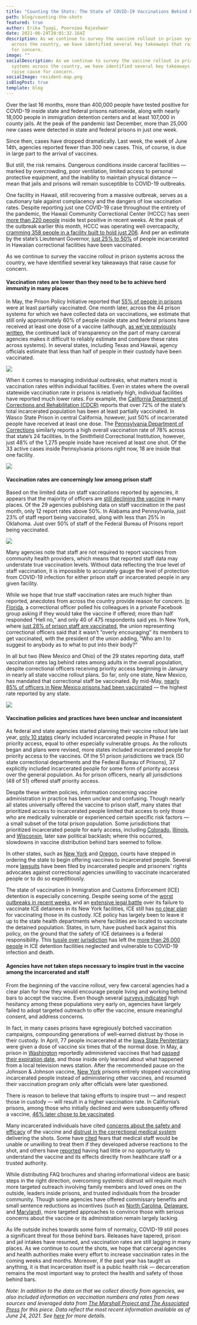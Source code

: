 ```yaml
---
title: "Counting the Shots: The State of COVID-19 Vaccinations Behind Bars"
path: blog/counting-the-shots
featured: true
author: Erika Tyagi, Poornima Rajeshwar
date: 2021-06-24T20:01:32.164Z
description: As we continue to survey the vaccine rollout in prison systems
  across the country, we have identified several key takeaways that raise cause
  for concern.
image: ""
socialDescription: As we continue to survey the vaccine rollout in prison
  systems across the country, we have identified several key takeaways that
  raise cause for concern.
socialImage: resident-map.png
isBlogPost: true
template: blog
---
```

Over the last 16 months, more than 400,000 people have tested positive for COVID-19 inside state and federal prisons nationwide, along with nearly 18,000 people in immigration detention centers and at least 107,000 in county jails. At the peak of the pandemic last December, more than 25,000 new cases were detected in state and federal prisons in just one week. 

Since then, cases have dropped dramatically. Last week, the week of June 14th, agencies reported fewer than 300 new cases. This, of course, is due in large part to the arrival of vaccines. 

But still, the risk remains. Dangerous conditions inside carceral facilities — marked by overcrowding, poor ventilation, limited access to personal protective equipment, and the inability to maintain physical distance — mean that jails and prisons will remain susceptible to COVID-19 outbreaks.

One facility in Hawaii, still recovering from a massive outbreak, serves as a cautionary tale against complacency and the dangers of low vaccination rates. Despite reporting just one COVID-19 case throughout the entirety of the pandemic, the Hawaii Community Correctional Center (HCCC) has seen [more than 220 people](https://dps.hawaii.gov/blog/2020/03/17/coronavirus-covid-19-information-and-resources/) inside test positive in recent weeks. At the peak of the outbreak earlier this month, HCCC was operating well overcapacity, [cramming 358 people in a facility built to hold just 206](https://dps.hawaii.gov/wp-content/uploads/2021/06/Pop-Reports-Weekly-2021-06-07.pdf). And per an estimate by the state’s Lieutenant Governor, [just 25% to 50%](https://www.staradvertiser.com/2021/06/01/hawaii-news/most-hawaii-inmates-refusing-to-get-covid-19-vaccination/) of people incarcerated in Hawaiian correctional facilities have been vaccinated. 

As we continue to survey the vaccine rollout in prison systems across the country, we have identified several key takeaways that raise cause for concern.

#### **Vaccination rates are lower than they need to be to achieve herd immunity in many places** 

In May, the Prison Policy Initiative reported that [55% of people in prisons](https://www.prisonpolicy.org/blog/2021/05/18/vaccinationrates/) were at least partially vaccinated. One month later, across the 44 prison systems for which we have collected data on vaccinations, we estimate that still only approximately 60% of people inside state and federal prisons have received at least one dose of a vaccine (although, [as we’ve previously written](https://uclacovidbehindbars.org/blog/vaccinedata), the continued lack of transparency on the part of many carceral agencies makes it difficult to reliably estimate and compare these rates across systems). In several states, including Texas and Hawaii, agency officials estimate that less than half of people in their custody have been vaccinated. 

![](resident-map.png)

When it comes to managing individual outbreaks, what matters most is vaccination rates within individual facilities. Even in states where the overall statewide vaccination rate in prisons is relatively high, individual facilities have reported much lower rates. For example, the [California Department of Corrections and Rehabilitation (CDCR)](https://www.cdcr.ca.gov/covid19/population-status-tracking/) reports that over 72% of the state’s total incarcerated population has been at least partially vaccinated. In Wasco State Prison in central California, however, just 50% of incarcerated people have received at least one dose. The [Pennsylvania Department of Corrections](https://www.cor.pa.gov/Pages/COVID-19.aspx#Dashboard) similarly reports a high overall vaccination rate of 78% across that state’s 24 facilities. In the Smithfield Correctional Institution, however, just 48% of the 1,275 people inside have received at least one shot. Of the 33 active cases inside Pennsylvania prisons right now, 18 are inside that one facility. 

![](facility-beeswarm.png)

#### **Vaccination rates are concerningly low among prison staff**

Based on the limited data on staff vaccinations reported by agencies, it appears that the majority of officers are [still declining the vaccine](https://www.prisonpolicy.org/blog/2021/04/22/vaccinerefusal/) in many places. Of the 29 agencies publishing data on staff vaccination in the past month, only 12 report rates above 50%. In Alabama and Pennsylvania, just 23% of staff report being vaccinated, along with less than 25% in Oklahoma. Just over 50% of staff of the Federal Bureau of Prisons report being vaccinated.

![](staff-map.png)

Many agencies note that staff are not required to report vaccines from community health providers, which means that reported staff data may understate true vaccination levels. Without data reflecting the true level of staff vaccination, it is impossible to accurately gauge the level of protection from COVID-19 infection for either prison staff or incarcerated people in any given facility. 

While we hope that true staff vaccination rates are much higher than reported, anecdotes from across the country provide reason for concern. [In Florida](https://www.themarshallproject.org/2021/03/15/hell-no-correctional-officers-are-declining-the-coronavirus-vaccine-en-masse), a correctional officer polled his colleagues in a private Facebook group asking if they would take the vaccine if offered; more than half responded “Hell no,” and only 40 of 475 respondents said yes. In New York, where [just 28% of prison staff are vaccinated](https://gothamist.com/news/less-third-ny-prison-staff-vaccinated-against-covid), the union representing correctional officers said that it wasn’t “overly encouraging” its members to get vaccinated, with the president of the union adding, “Who am I to suggest to anybody as to what to put into their body?” 

In all but two (New Mexico and Ohio) of the 29 states reporting data, staff vaccination rates lag behind rates among adults in the overall population, despite correctional officers receiving priority access beginning in January in nearly all state vaccine rollout plans. So far, only one state, New Mexico, has mandated that correctional staff be vaccinated. By mid-May, [nearly 85% of officers in New Mexico prisons had been vaccinated](https://www.kob.com/new-mexico-news/nm-department-of-corrections-reaches-vaccination-milestone/6106070/) — the highest rate reported by any state. 

![](staff-gen-dumbell_updated.png)

#### **Vaccination policies and practices have been unclear and inconsistent**

As federal and state agencies started planning their vaccine rollout late last year, [only 10 states](https://www.prisonpolicy.org/blog/2020/12/08/covid-vaccination-plans/) clearly included incarcerated people in Phase I for priority access, equal to other especially vulnerable groups. As the rollouts began and plans were revised, more states included incarcerated people for priority access to the vaccines. Of the 51 prison jurisdictions we track (50 state correctional departments and the Federal Bureau of Prisons), 37 explicitly included incarcerated people for some form of priority access over the general population. As for prison officers, nearly all jurisdictions (48 of 51) offered staff priority access.

Despite these written policies, information concerning vaccine administration in practice has been unclear and confusing. Though nearly all states universally offered the vaccine to prison staff, many states that prioritized access to incarcerated people limited that access to only those who are medically vulnerable or experienced certain specific risk factors — a small subset of the total prison population. Some jurisdictions that prioritized incarcerated people for early access, including [Colorado](https://coloradosun.com/2020/12/02/colorad-coronavirus-vaccine-polis-prisoners/), [Illinois](https://www.chicagotribune.com/investigations/ct-coronavirus-illinois-prison-vaccine-plan-update-20210213-7pshvlwhmjgopl3qgfxfl46avy-story.html), and [Wisconsin](https://www.jsonline.com/story/news/politics/2021/01/21/republicans-propose-making-covid-vaccine-available-everyone-mid-march/4231850001/), later saw political backlash; where this occurred, slowdowns in vaccine distribution behind bars seemed to follow. 

In other states, such as [New York](https://www.nytimes.com/2021/03/29/nyregion/covid-vaccine-new-york-prisons.html) and [Oregon](https://www.nytimes.com/2021/02/03/world/oregon-prison-inmates-vaccine.html#:~:text=A%20federal%20court%20judge%20in,inside%20prisons%20have%20been%20common.), courts have stepped in ordering the state to begin offering vaccines to incarcerated people. Several more [lawsuits](https://www.usatoday.com/story/news/nation/2021/05/08/covid-prison-how-us-inmates-fought-vaccines-protection/6879647002/) have been filed by incarcerated people and prisoners’ rights advocates against correctional agencies unwilling to vaccinate incarcerated people or to do so expeditiously.

The state of vaccination in Immigration and Customs Enforcement (ICE) detention is especially concerning. Despite seeing some of the [worst outbreaks in recent weeks](https://theintercept.com/2021/06/20/covid-asylum-detention-ice/), and an [extensive legal battle](https://www.motherjones.com/politics/2021/03/youre-doing-nothing-judge-slams-ice-for-failing-to-vaccinate-detainees/) over its failure to vaccinate ICE detainees in its New York facilities, ICE still has [no clear plan](https://www.businessinsider.com/vaccine-rollout-neglects-ice-detainees-2021-2) for vaccinating those in its custody. ICE policy has largely been to leave it up to the state health departments where facilities are located to vaccinate the detained population. States, in turn, have pushed back against this policy, on the ground that the safety of ICE detainees is a federal responsibility. This [tussle over jurisdiction](https://phr.org/our-work/resources/the-united-states-urgently-needs-a-covid-19-vaccination-plan-for-people-in-immigration-detention/) has left the [more than 26,000 people](https://www.ice.gov/coronavirus) in ICE detention facilities neglected and vulnerable to COVID-19 infection and death.

#### **Agencies have not taken steps necessary to inspire trust in the vaccine among the incarcerated and staff** 

From the beginning of the vaccine rollout, very few carceral agencies had a clear plan for how they would encourage people living and working behind bars to accept the vaccine. Even though several [surveys indicated](https://www.cdc.gov/mmwr/volumes/70/wr/mm7013a3.htm?s_cid=mm7013a3_e&ACSTrackingID=USCDC_92https://www.cdc.gov/mmwr/volumes/70/wr/mm7013a3.htm?s_cid=mm7013a3_e&ACSTrackingID=USCDC_921-DM53653&ACSTrackingLabel=This%20Week%20in%20MMWR%20-%20Vol.%2070%2C%20April%202%2C%202021&deliveryName=USCDC_921-DM5365353653) high hesitancy among these populations very early on, agencies have largely failed to adopt targeted outreach to offer the vaccine, ensure meaningful consent, and address concerns. 

In fact, in many cases prisons have egregiously botched vaccination campaigns, compounding generations of well-earned distrust by those in their custody. In April, 77 people incarcerated at the [Iowa State Penitentiary](https://www.desmoinesregister.com/story/news/crime-and-courts/2021/04/21/iowa-prison-gives-overdoses-coronavirus-covid-19-vaccine-inmates-fort-madison-department-corrections/7328432002/) were given a dose of vaccine six times that of the normal dose. In May, a prison in [Washington](https://www.king5.com/article/news/health/coronavirus/vaccine/monroe-washington-prison-outdated-covid-vaccine/281-2c53de2e-4752-4387-9328-80dd084a77fc) reportedly administered vaccines that had [passed their expiration date](https://www.heraldnet.com/opinion/comment-expired-vaccine-for-monroe-prisoners-a-shot-to-trust/), and those inside only learned about what happened from a local television news station. After the recommended pause on the Johnson & Johnson vaccine, [New York](https://gothamist.com/news/ny-quietly-stopped-vaccinating-people-in-state-prisonsbut-promised-to-resume-after-questioning) prisons entirely stopped vaccinating incarcerated people instead of administering other vaccines, and resumed their vaccination program only after officials were later questioned. 

There is reason to believe that taking efforts to inspire trust — and respect those in custody — will result in a higher vaccination rate. In California’s prisons, among those who initially declined and were subsequently offered a vaccine, [46% later chose to be vaccinated](https://www.nejm.org/doi/full/10.1056/NEJMc2105282). 

Many incarcerated individuals have cited [concerns about the safety and efficacy](https://www.cdc.gov/mmwr/volumes/70/wr/mm7013a3.htm?s_cid=mm7013a3_x) of the vaccine and [distrust in the correctional medical system](https://www.themarshallproject.org/2021/03/01/we-asked-people-behind-bars-how-they-feel-about-getting-vaccinated) delivering the shots. Some have [cited](https://theintercept.com/2021/06/20/covid-asylum-detention-ice/) fears that medical staff would be unable or unwilling to treat them if they developed adverse reactions to the shot, and others have [reported](https://www.brennancenter.org/our-work/analysis-opinion/covid-19-and-struggle-health-behind-bars) having had little or no opportunity to understand the vaccine and its effects directly from healthcare staff or a trusted authority. 

While distributing FAQ brochures and sharing informational videos are basic steps in the right direction, overcoming systemic distrust will require much more targeted outreach involving family members and loved ones on the outside, leaders inside prisons, and trusted individuals from the broader community. Though some agencies have offered commissary benefits and small sentence reductions as incentives (such as [North Carolina](https://www.charlotteobserver.com/news/coronavirus/article248866464.html), [Delaware](https://apnews.com/article/health-dover-delaware-coronavirus-pandemic-prisons-23a9561552bde1feec73e88e2e73705e), and [Maryland](https://wtop.com/maryland/2021/05/maryland-inmates-promised-snacks-commissary-packages-if-they-choose-vaccination/)), more targeted approaches to convince those with serious concerns about the vaccine or its administration remain largely lacking.

As life outside inches towards some form of normalcy, COVID-19 still poses a significant threat for those behind bars. Releases have tapered, prison and jail intakes have resumed, and vaccination rates are still lagging in many places. As we continue to count the shots, we hope that carceral agencies and health authorities make every effort to increase vaccination rates in the coming weeks and months. Moreover, if the past year has taught us anything, it is that incarceration itself is a public health risk — decarceration remains the most important way to protect the health and safety of those behind bars. 

*Note: In addition to the data on that we collect directly from agencies, we also included information on vaccination numbers and rates from news sources and leveraged data from [The Marshall Project and The Associated Press](https://www.themarshallproject.org/2020/05/01/a-state-by-state-look-at-coronavirus-in-prisons) for this piece. Data reflect the most recent information available as of June 24, 2021. See [here](https://docs.google.com/spreadsheets/d/1kh7vldEWeZV2g7h1XtxDa7meXfHb96eqkp1jyYJfRHc/edit#gid=820434652) for more details.*